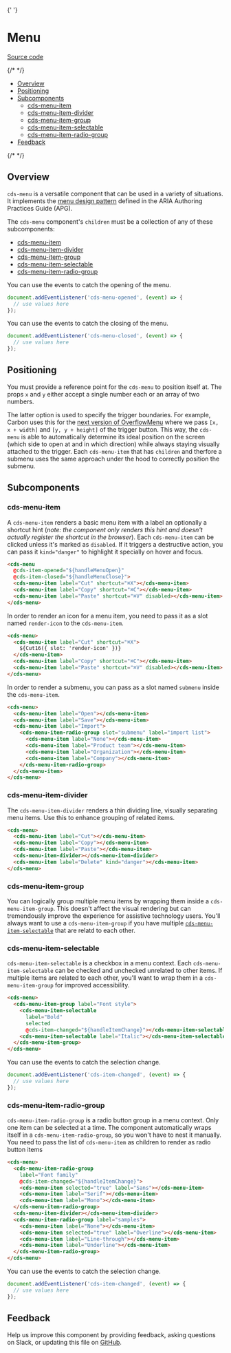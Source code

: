 
<Meta of={MenuStories} />{' '}

# Menu

[Source code](https://github.com/carbon-design-system/carbon/tree/main/packages/web-components/src/components/Menu)

{/* <!-- START doctoc generated TOC please keep comment here to allow auto update --> <!-- DON'T EDIT THIS SECTION, INSTEAD RE-RUN doctoc TO UPDATE --> */}

- [Overview](#overview)
- [Positioning](#positioning)
- [Subcomponents](#subcomponents)
  - [cds-menu-item](#cds-menu-item)
  - [cds-menu-item-divider](#cds-menu-item-divider)
  - [cds-menu-item-group](#cds-menu-item-group)
  - [cds-menu-item-selectable](#cds-menu-item-selectable)
  - [cds-menu-item-radio-group](#cds-menu-item-radio-group)
- [Feedback](#feedback)

{/* <!-- END doctoc generated TOC please keep comment here to allow auto update --> */}

## Overview

`cds-menu` is a versatile component that can be used in a variety of situations.
It implements the
[menu design pattern](https://www.w3.org/WAI/ARIA/apg/patterns/menubar/) defined
in the ARIA Authoring Practices Guide (APG).

The `cds-menu` component's `children` must be a collection of any of these
subcomponents:

- [cds-menu-item](#cds-menu-item)
- [cds-menu-item-divider](#cds-menu-item-divider)
- [cds-menu-item-group](#cds-menu-item-group)
- [cds-menu-item-selectable](#cds-menu-item-selectable)
- [cds-menu-item-radio-group](#cds-menu-item-radio-group)

You can use the events to catch the opening of the menu.

```js
document.addEventListener('cds-menu-opened', (event) => {
  // use values here
});
```

You can use the events to catch the closing of the menu.

```js
document.addEventListener('cds-menu-closed', (event) => {
  // use values here
});
```

## Positioning

You must provide a reference point for the `cds-menu` to position itself at. The
props `x` and `y` either accept a single number each or an array of two numbers.

The latter option is used to specify the trigger boundaries. For example, Carbon
uses this for the
[next version of OverflowMenu](/story/experimental-feature-flags-overflowmenu--overflow-menu)
where we pass `[x, x + width]` and `[y, y + height]` of the trigger button. This
way, the `cds-menu` is able to automatically determine its ideal position on the
screen (which side to open at and in which direction) while always staying
visually attached to the trigger. Each `cds-menu-item` that has `children` and
therfore a submenu uses the same approach under the hood to correctly position
the submenu.

## Subcomponents

### cds-menu-item

A `cds-menu-item` renders a basic menu item with a label an optionally a
shortcut hint (_note: the component only renders this hint and doesn't actually
register the shortcut in the browser_). Each `cds-menu-item` can be clicked
unless it's marked as `disabled`. If it triggers a destructive action, you can
pass it `kind="danger"` to highlight it specially on hover and focus.

```html
<cds-menu
  @cds-item-opened="${handleMenuOpen}"
  @cds-item-closed="${handleMenuClose}">
  <cds-menu-item label="Cut" shortcut="⌘X"></cds-menu-item>
  <cds-menu-item label="Copy" shortcut="⌘C"></cds-menu-item>
  <cds-menu-item label="Paste" shortcut="⌘V" disabled></cds-menu-item>
</cds-menu>
```

In order to render an icon for a menu item, you need to pass it as a slot named
`render-icon` to the `cds-menu-item`.

```html
<cds-menu>
  <cds-menu-item label="Cut" shortcut="⌘X">
    ${Cut16({ slot: 'render-icon' })}
  </cds-menu-item>
  <cds-menu-item label="Copy" shortcut="⌘C"></cds-menu-item>
  <cds-menu-item label="Paste" shortcut="⌘V" disabled></cds-menu-item>
</cds-menu>
```

In order to render a submenu, you can pass as a slot named `submenu` inside the
`cds-menu-item`.

```html
<cds-menu>
  <cds-menu-item label="Open"></cds-menu-item>
  <cds-menu-item label="Save"></cds-menu-item>
  <cds-menu-item label="Import">
    <cds-menu-item-radio-group slot="submenu" label="import list">
      <cds-menu-item label="None"></cds-menu-item>
      <cds-menu-item label="Product team"></cds-menu-item>
      <cds-menu-item label="Organization"></cds-menu-item>
      <cds-menu-item label="Company"></cds-menu-item>
    </cds-menu-item-radio-group>
  </cds-menu-item>
</cds-menu>
```

### cds-menu-item-divider

The `cds-menu-item-divider` renders a thin dividing line, visually separating
menu items. Use this to enhance grouping of related items.

```html
<cds-menu>
  <cds-menu-item label="Cut"></cds-menu-item>
  <cds-menu-item label="Copy"></cds-menu-item>
  <cds-menu-item label="Paste"></cds-menu-item>
  <cds-menu-item-divider></cds-menu-item-divider>
  <cds-menu-item label="Delete" kind="danger"></cds-menu-item>
</cds-menu>
```

### cds-menu-item-group

You can logically group multiple menu items by wrapping them inside a
`cds-menu-item-group`. This doesn't affect the visual rendering but can
tremendously improve the experience for assistive technology users. You'll
always want to use a `cds-menu-item-group` if you have multiple
[`cds-menu-item-selectable`](#menuitemselectable) that are relatd to each other.

### cds-menu-item-selectable

`cds-menu-item-selectable` is a checkbox in a menu context. Each
`cds-menu-item-selectable` can be checked and unchecked unrelated to other
items. If multiple items are related to each other, you'll want to wrap them in
a `cds-menu-item-group` for improved accessibility.

```html
<cds-menu>
  <cds-menu-item-group label="Font style">
    <cds-menu-item-selectable
      label="Bold"
      selected
      @cds-item-changed="${handleItemChange}"></cds-menu-item-selectable>
    <cds-menu-item-selectable label="Italic"></cds-menu-item-selectable>
  </cds-menu-item-group>
</cds-menu>
```

You can use the events to catch the selection change.

```js
document.addEventListener('cds-item-changed', (event) => {
  // use values here
});
```

### cds-menu-item-radio-group

`cds-menu-item-radio-group` is a radio button group in a menu context. Only one
item can be selected at a time. The component automatically wraps itself in a
`cds-menu-item-radio-group`, so you won't have to nest it manually. You need to
pass the list of `cds-menu-item` as children to render as radio button items

```html
<cds-menu>
  <cds-menu-item-radio-group
    label="Font family"
    @cds-item-changed="${handleItemChange}">
    <cds-menu-item selected="true" label="Sans"></cds-menu-item>
    <cds-menu-item label="Serif"></cds-menu-item>
    <cds-menu-item label="Mono"></cds-menu-item>
  </cds-menu-item-radio-group>
  <cds-menu-item-divider></cds-menu-item-divider>
  <cds-menu-item-radio-group label="samples">
    <cds-menu-item label="None"></cds-menu-item>
    <cds-menu-item selected="true" label="Overline"></cds-menu-item>
    <cds-menu-item label="Line-through"></cds-menu-item>
    <cds-menu-item label="Underline"></cds-menu-item>
  </cds-menu-item-radio-group>
</cds-menu>
```

You can use the events to catch the selection change.

```js
document.addEventListener('cds-item-changed', (event) => {
  // use values here
});
```

## Feedback

Help us improve this component by providing feedback, asking questions on Slack,
or updating this file on
[GitHub](https://github.com/carbon-design-system/carbon/edit/main/packages/web-components/src/components/Menu/Menu.mdx).
